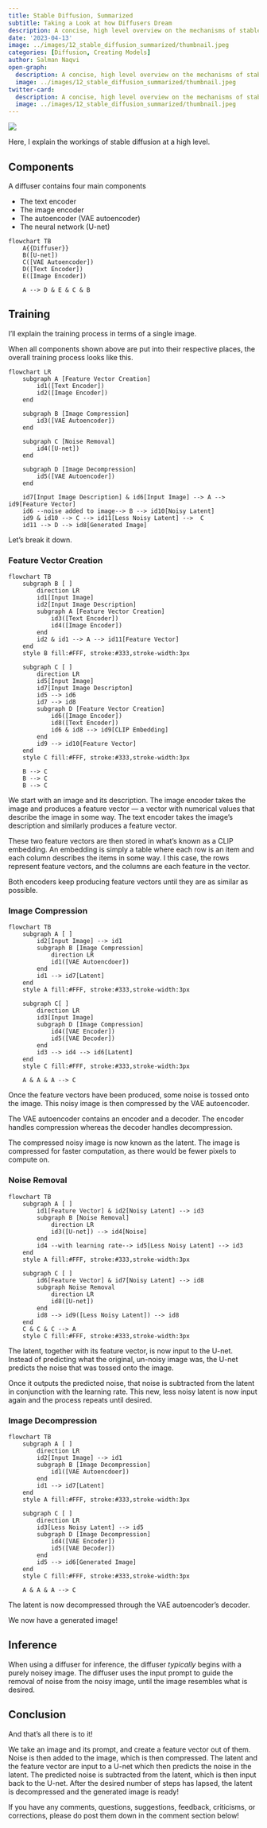 ```yaml
---
title: Stable Diffusion, Summarized
subtitle: Taking a Look at how Diffusers Dream
description: A concise, high level overview on the mechanisms of stable diffusion.
date: '2023-04-13'
image: ../images/12_stable_diffusion_summarized/thumbnail.jpeg
categories: [Diffusion, Creating Models]
author: Salman Naqvi
open-graph:
  description: A concise, high level overview on the mechanisms of stable diffusion.
  image: ../images/12_stable_diffusion_summarized/thumbnail.jpeg
twitter-card:
  description: A concise, high level overview on the mechanisms of stable diffusion.
  image: ../images/12_stable_diffusion_summarized/thumbnail.jpeg
---
```


![](../images/12_stable_diffusion_summarized/thumbnail.jpeg)

Here, I explain the workings of stable diffusion at a high level.

## Components

A diffuser contains four main components

* The text encoder
* The image encoder
* The autoencoder (VAE autoencoder)
* The neural network (U-net)


```mermaid
flowchart TB
    A{{Diffuser}}
    B([U-net])
    C([VAE Autoencoder])
    D([Text Encoder])
    E([Image Encoder])

    A --> D & E & C & B
```

## Training

I'll explain the training process in terms of a single image.

When all components shown above are put into their respective places, the overall training process looks like this.

:::{.column-screen-inset}
```mermaid
flowchart LR
    subgraph A [Feature Vector Creation]
        id1([Text Encoder])
        id2([Image Encoder])
    end

    subgraph B [Image Compression]
        id3([VAE Autoencoder])
    end

    subgraph C [Noise Removal]
        id4([U-net])
    end

    subgraph D [Image Decompression]
        id5([VAE Autoencoder])
    end

    id7[Input Image Description] & id6[Input Image] --> A --> id9[Feature Vector]
    id6 --noise added to image--> B --> id10[Noisy Latent]
    id9 & id10 --> C --> id11[Less Noisy Latent] -->  C
    id11 --> D --> id8[Generated Image]
```
:::

Let's break it down.

### Feature Vector Creation

:::{.column-body-outset-right}
```mermaid
flowchart TB
    subgraph B [ ]
        direction LR
        id1[Input Image]
        id2[Input Image Description]
        subgraph A [Feature Vector Creation]
            id3([Text Encoder])
            id4([Image Encoder])
        end
        id2 & id1 --> A --> id11[Feature Vector]
    end
    style B fill:#FFF, stroke:#333,stroke-width:3px

    subgraph C [ ]
        direction LR
        id5[Input Image]
        id7[Input Image Descripton]
        id5 --> id6
        id7 --> id8
        subgraph D [Feature Vector Creation]
            id6([Image Encoder])
            id8([Text Encoder])
            id6 & id8 --> id9[CLIP Embedding]
        end
        id9 --> id10[Feature Vector]
    end
    style C fill:#FFF, stroke:#333,stroke-width:3px

    B --> C
    B --> C
    B --> C
```
:::

We start with an image and its description. The image encoder takes the image and produces a feature vector — a vector with numerical values that describe the image in some way. The text encoder takes the image's description and similarly produces a feature vector.

These two feature vectors are then stored in what's known as a CLIP embedding. An embedding is simply a table where each row is an item and each column describes the items in some way. I this case, the rows represent feature vectors, and the columns are each feature in the vector.

Both encoders keep producing feature vectors until they are as similar as possible.

### Image Compression

:::{.column-body-outset-right}
```mermaid
flowchart TB
    subgraph A [ ]
        id2[Input Image] --> id1
        subgraph B [Image Compression]
            direction LR
            id1([VAE Autoencdoer])
        end
        id1 --> id7[Latent]
    end
    style A fill:#FFF, stroke:#333,stroke-width:3px

    subgraph C[ ]
        direction LR
        id3[Input Image]
        subgraph D [Image Compression]
            id4([VAE Encoder])
            id5([VAE Decoder])
        end
        id3 --> id4 --> id6[Latent]
    end
    style C fill:#FFF, stroke:#333,stroke-width:3px

    A & A & A --> C
```
:::

Once the feature vectors have been produced, some noise is tossed onto the image. This noisy image is then compressed by the VAE autoencoder.

The VAE autoencoder contains an encoder and a decoder. The encoder handles compression whereas the decoder handles decompression.

The compressed noisy image is now known as the latent. The image is compressed for faster computation, as there would be fewer pixels to compute on.

### Noise Removal

:::{.column-body-outset-right}
```mermaid
flowchart TB
    subgraph A [ ]
        id1[Feature Vector] & id2[Noisy Latent] --> id3
        subgraph B [Noise Removal]
            direction LR
            id3([U-net]) --> id4[Noise]
        end
        id4 --with learning rate--> id5[Less Noisy Latent] --> id3
    end
    style A fill:#FFF, stroke:#333,stroke-width:3px 

    subgraph C [ ]
        id6[Feature Vector] & id7[Noisy Latent] --> id8
        subgraph Noise Removal
            direction LR
            id8([U-net])
        end
        id8 --> id9([Less Noisy Latent]) --> id8
    end
    C & C & C --> A
    style C fill:#FFF, stroke:#333,stroke-width:3px
```
:::

The latent, together with its feature vector, is now input to the U-net. Instead of predicting what the original, un-noisy image was, the U-net predicts the noise that was tossed onto the image.

Once it outputs the predicted noise, that noise is subtracted from the latent in conjunction with the learning rate. This new, less noisy latent is now input again and the process repeats until desired.

### Image Decompression

:::{.column-body-outset-right}
```mermaid
flowchart TB
    subgraph A [ ]
        direction LR
        id2[Input Image] --> id1
        subgraph B [Image Decompression]
            id1([VAE Autoencdoer])
        end
        id1 --> id7[Latent]
    end
    style A fill:#FFF, stroke:#333,stroke-width:3px

    subgraph C [ ]
        direction LR
        id3[Less Noisy Latent] --> id5
        subgraph D [Image Decompression]
            id4([VAE Encoder])
            id5([VAE Decoder])
        end
        id5 --> id6[Generated Image]
    end
    style C fill:#FFF, stroke:#333,stroke-width:3px

    A & A & A --> C
```
:::

The latent is now decompressed through the VAE autoencoder's decoder.

We now have a generated image!

## Inference

When using a diffuser for inference, the diffuser _typically_ begins with a purely noisey image. The diffuser uses the input prompt to guide the removal of noise from the noisy image, until the image resembles what is desired.

## Conclusion

And that's all there is to it!

We take an image and its prompt, and create a feature vector out of them. Noise is then added to the image, which is then compressed. The latent and the feature vector are input to a U-net which then predicts the noise in the latent. The predicted noise is subtracted from the latent, which is then input back to the U-net. After the desired number of steps has lapsed, the latent is decompressed and the generated image is ready!

If you have any comments, questions, suggestions, feedback, criticisms, or corrections, please do post them down in the comment section below!